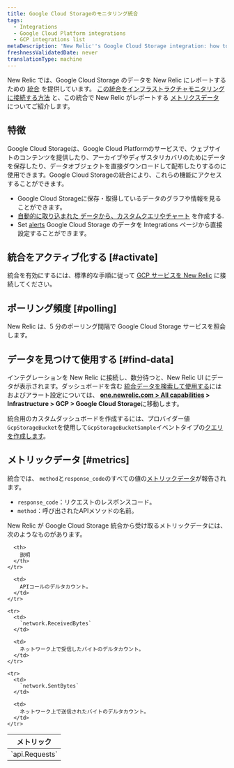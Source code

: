 ```yaml
---
title: Google Cloud Storageのモニタリング統合
tags:
  - Integrations
  - Google Cloud Platform integrations
  - GCP integrations list
metaDescription: 'New Relic''s Google Cloud Storage integration: how to activate it and what data it reports.'
freshnessValidatedDate: never
translationType: machine
---
```


New Relic では、Google Cloud Storage のデータを New Relic にレポートするための [統合](/docs/infrastructure/integrations-getting-started/getting-started/introduction-infrastructure-integrations) を提供しています。 [この統合をインフラストラクチャモニタリングに接続する方法](#connect) と、この統合で New Relic がレポートする [メトリクスデータ](#metrics) についてご紹介します。

## 特徴

Google Cloud Storageは、Google Cloud Platformのサービスで、ウェブサイトのコンテンツを提供したり、アーカイブやディザスタリカバリのためにデータを保存したり、データオブジェクトを直接ダウンロードして配布したりするのに使用できます。Google Cloud Storageの統合により、これらの機能にアクセスすることができます。

* Google Cloud Storageに保存・取得しているデータのグラフや情報を見ることができます。
* [自動的に取り込まれた ](/docs/using-new-relic/data/understand-data/query-new-relic-data)[データから、カスタムクエリやチャート](#metrics) を作成する.
* Set [alerts](/docs/infrastructure/new-relic-infrastructure/infrastructure-alert-conditions/infrastructure-alerts-add-edit-or-view-host-alert-information#integration) Google Cloud Storage のデータを Integrations ページから直接設定することができます。

## 統合をアクティブ化する [#activate]

統合を有効にするには、標準的な手順に従って [GCP サービスを New Relic](/docs/connect-google-cloud-platform-services-infrastructure) に接続してください。

## ポーリング頻度 [#polling]

New Relic は、5 分のポーリング間隔で Google Cloud Storage サービスを照会します。

## データを見つけて使用する [#find-data]

インテグレーションを New Relic に接続し、数分待つと、New Relic UI にデータが表示されます。ダッシュボードを含む [統合データを検索して使用する](/docs/telemetry-data-platform/understand-data/new-relic-data-types/)には<InlinePopover type="dashboards"/>およびアラート設定については、 **[one.newrelic.com > All capabilities](https://one.newrelic.com/all-capabilities) > Infrastructure > GCP > Google Cloud Storage**に移動します。

統合用のカスタムダッシュボードを作成するには、プロバイダー値`GcpStorageBucket`を使用して`GcpStorageBucketSample`イベントタイプの[クエリを作成します](/docs/integrations/new-relic-integrations/getting-started/use-integration-data-new-relic-insights)。

## メトリックデータ [#metrics]

統合では、 `method`と`response_code`のすべての値の[メトリックデータ](/docs/telemetry-data-platform/understand-data/new-relic-data-types/#metrics)が報告されます。

* `response_code`：リクエストのレスポンスコード。
* `method`：呼び出されたAPIメソッドの名前。

New Relic が Google Cloud Storage 統合から受け取るメトリックデータには、次のようなものがあります。

<table>
  <thead>
    <tr>
      <th style={{ width: "250px" }}>
        メトリック
      </th>

      <th>
        説明
      </th>
    </tr>
  </thead>

  <tbody>
    <tr>
      <td>
        `api.Requests`
      </td>

      <td>
        APIコールのデルタカウント。
      </td>
    </tr>

    <tr>
      <td>
        `network.ReceivedBytes`
      </td>

      <td>
        ネットワーク上で受信したバイトのデルタカウント。
      </td>
    </tr>

    <tr>
      <td>
        `network.SentBytes`
      </td>

      <td>
        ネットワーク上で送信されたバイトのデルタカウント。
      </td>
    </tr>
  </tbody>
</table>
